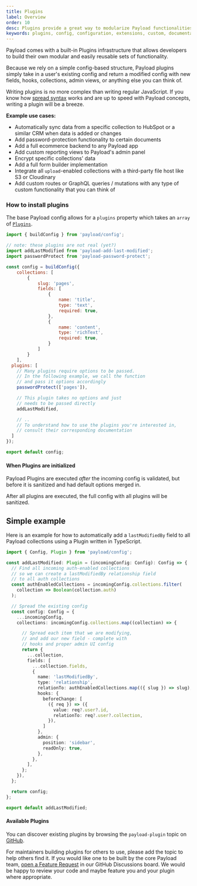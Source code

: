 ```yaml
---
title: Plugins
label: Overview
order: 10
desc: Plugins provide a great way to modularize Payload functionalities into easy-to-use enhancements and extensions of your Payload apps.
keywords: plugins, config, configuration, extensions, custom, documentation, Content Management System, cms, headless, javascript, node, react, express
---
```


Payload comes with a built-in Plugins infrastructure that allows developers to build their own modular and easily reusable sets of functionality.

<Banner type="success">
	Because we rely on a simple config-based structure, Payload plugins simply take in a user's existing config and return a modified config with new fields, hooks, collections, admin views, or anything else you can think of.
</Banner>

Writing plugins is no more complex than writing regular JavaScript. If you know how [spread syntax](https://developer.mozilla.org/en-US/docs/Web/JavaScript/Reference/Operators/Spread_syntax) works and are up to speed with Payload concepts, writing a plugin will be a breeze.

**Example use cases:**

- Automatically sync data from a specific collection to HubSpot or a similar CRM when data is added or changes
- Add password-protection functionality to certain documents
- Add a full ecommerce backend to any Payload app
- Add custom reporting views to Payload's admin panel
- Encrypt specific collections' data
- Add a full form builder implementation
- Integrate all `upload`-enabled collections with a third-party file host like S3 or Cloudinary
- Add custom routes or GraphQL queries / mutations with any type of custom functionality that you can think of

### How to install plugins

The base Payload config allows for a `plugins` property which takes an `array` of [`Plugins`](https://github.com/payloadcms/payload/blob/master/src/config/types.ts#L21).

```js
import { buildConfig } from 'payload/config';

// note: these plugins are not real (yet?)
import addLastModified from 'payload-add-last-modified';
import passwordProtect from 'payload-password-protect';

const config = buildConfig({
	collections: [
		{
			slug: 'pages',
			fields: [
				{
					name: 'title',
					type: 'text',
					required: true,
				},
				{
					name: 'content',
					type: 'richText',
					required: true,
				}
			]
		}
	],
  plugins: [
    // Many plugins require options to be passed.
    // In the following example, we call the function
    // and pass it options accordingly
    passwordProtect(['pages']),

    // This plugin takes no options and just
    // needs to be passed directly
    addLastModified,

    // ..
    // To understand how to use the plugins you're interested in,
    // consult their corresponding documentation
  ]
});

export default config;
```

#### When Plugins are initialized

Payload Plugins are executed _after_ the incoming config is validated, but before it is sanitized and had default options merged in.

After all plugins are executed, the full config with all plugins will be sanitized.

## Simple example

Here is an example for how to automatically add a `lastModifiedBy` field to all Payload collections using a Plugin written in TypeScript.

```ts
import { Config, Plugin } from 'payload/config';

const addLastModified: Plugin = (incomingConfig: Config): Config => {
  // Find all incoming auth-enabled collections
  // so we can create a lastModifiedBy relationship field
  // to all auth collections
  const authEnabledCollections = incomingConfig.collections.filter(
    collection => Boolean(collection.auth)
  );

  // Spread the existing config
  const config: Config = {
    ...incomingConfig,
    collections: incomingConfig.collections.map((collection) => {

      // Spread each item that we are modifying,
      // and add our new field - complete with
      // hooks and proper admin UI config
      return {
        ...collection,
        fields: [
          ...collection.fields,
          {
            name: 'lastModifiedBy',
            type: 'relationship',
            relationTo: authEnabledCollections.map(({ slug }) => slug),
            hooks: {
              beforeChange: [
                ({ req }) => ({
                  value: req?.user?.id,
                  relationTo: req?.user?.collection,
                }),
              ]
            },
            admin: {
              position: 'sidebar',
              readOnly: true,
            },
          },
        ],
      };
    }),
  };

  return config;
};

export default addLastModified;
```

#### Available Plugins

You can discover existing plugins by browsing the `payload-plugin` topic on [GitHub](https://github.com/topics/payload-plugin).

For maintainers building plugins for others to use, please add the topic to help others find it. If you would like one to be built by the core Payload team, [open a Feature Request](https://github.com/payloadcms/payload/discussions) in our GitHub Discussions board. We would be happy to review your code and maybe feature you and your plugin where appropriate.
